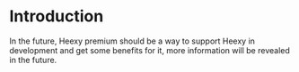 # Introduction

In the future, Heexy premium should be a way to support Heexy in development and get some benefits for it, more information will be revealed in the future.